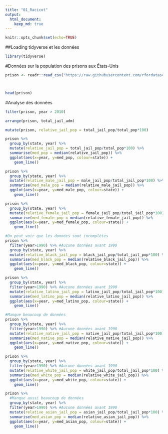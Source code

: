 ```yaml
---
title: "01_Racicot"
output: 
  html_document:
    keep_md: true
---
```


```r
knitr::opts_chunk$set(echo=TRUE)
```

##Loading tidyverse et les données
```r
library(tidyverse)
```
#Données sur la population des prisons aux États-Unis
```r
prison <- readr::read_csv("https://raw.githubusercontent.com/rfordatascience/tidytuesday/master/data/2019/2019-01-22/incarceration_trends.csv")



head(prison)
```
#Analyse des données
```r
filter(prison, year > 2010)
```
```r
arrange(prison, total_jail_adm)
```

```r
mutate(prison, relative_jail_pop = total_jail_pop/total_pop*100)
```

```r
prison %>%
  group_by(state, year) %>%
  mutate(relative_jail_pop = total_jail_pop/total_pop*100) %>%
  summarise(med_pop = median(relative_jail_pop)) %>%
  ggplot(aes(x=year, y=med_pop, colour=state)) +
    geom_line()
```

```r
prison %>%
  group_by(state, year) %>%
  mutate(relative_male_jail_pop = male_jail_pop/total_jail_pop*100) %>%
  summarise(med_male_pop = median(relative_male_jail_pop)) %>%
  ggplot(aes(x=year, y=med_male_pop, colour=state)) +
    geom_line()
```
```r
prison %>%
  group_by(state, year) %>%
  mutate(relative_female_jail_pop = female_jail_pop/total_jail_pop*100) %>%
  summarise(med_female_pop = median(relative_female_jail_pop)) %>%
  ggplot(aes(x=year, y=med_female_pop, colour=state)) +
    geom_line()
```

```r
#On peut voir que les données sont incomplètes
prison %>%
  filter(year>1990) %>% #Aucune données avant 1990
  group_by(state, year) %>%
  mutate(relative_black_jail_pop = black_jail_pop/total_jail_pop*100) %>%
  summarise(med_black_pop = median(relative_black_jail_pop)) %>%
  ggplot(aes(x=year, y=med_black_pop, colour=state)) +
    geom_line()
```
```r
prison %>%
  group_by(state, year) %>%
  filter(year>1990) %>% #Aucune données avant 1990
  mutate(relative_latino_jail_pop = latino_jail_pop/total_jail_pop*100) %>%
  summarise(med_latino_pop = median(relative_latino_jail_pop)) %>%
  ggplot(aes(x=year, y=med_latino_pop, colour=state)) +
    geom_line()
```
```r
#Manque beaucoup de données
prison %>%
  group_by(state, year) %>%
  filter(year>1990) %>% #Aucune données avant 1990
  mutate(relative_native_jail_pop = native_jail_pop/total_jail_pop*100) %>%
  summarise(med_native_pop = median(relative_native_jail_pop)) %>%
  ggplot(aes(x=year, y=med_native_pop, colour=state)) +
    geom_line()
```
```r
prison %>%
  group_by(state, year) %>%
  filter(year>1990) %>% #Aucune données avant 1990
  mutate(relative_white_jail_pop = white_jail_pop/total_jail_pop*100) %>%
  summarise(med_white_pop = median(relative_white_jail_pop)) %>%
  ggplot(aes(x=year, y=med_white_pop, colour=state)) +
    geom_line()
```

```r
prison %>%
  #Manque aussi beaucoup de données
  group_by(state, year) %>%
  filter(year>1990) %>% #Aucune données avant 1990
  mutate(relative_asian_jail_pop = asian_jail_pop/total_jail_pop*100) %>%
  summarise(med_asian_pop = median(relative_asian_jail_pop)) %>%
  ggplot(aes(x=year, y=med_asian_pop, colour=state)) +
    geom_line()
```

